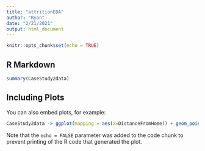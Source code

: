 ```yaml
---
title: "attritionEDA"
author: "Ryan"
date: "2/21/2021"
output: html_document
---
```


```r
knitr::opts_chunk$set(echo = TRUE)
```

## R Markdown



```r
summary(CaseStudy2data)
```

## Including Plots

You can also embed plots, for example:

```r
CaseStudy2data -> ggplot(mapping = aes(x=DistanceFromHome)) + geom_point()
```

Note that the `echo = FALSE` parameter was added to the code chunk to prevent printing of the R code that generated the plot.
